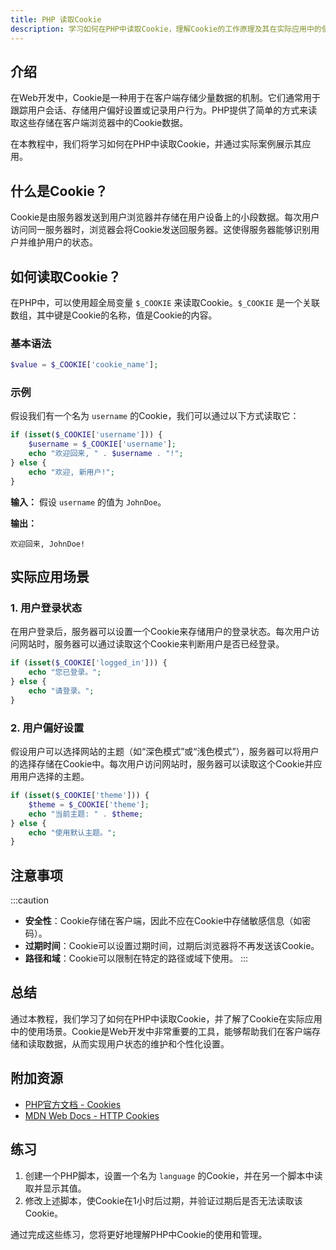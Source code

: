```yaml
---
title: PHP 读取Cookie
description: 学习如何在PHP中读取Cookie，理解Cookie的工作原理及其在实际应用中的使用场景。
---
```


## 介绍

在Web开发中，Cookie是一种用于在客户端存储少量数据的机制。它们通常用于跟踪用户会话、存储用户偏好设置或记录用户行为。PHP提供了简单的方式来读取这些存储在客户端浏览器中的Cookie数据。

在本教程中，我们将学习如何在PHP中读取Cookie，并通过实际案例展示其应用。

## 什么是Cookie？

Cookie是由服务器发送到用户浏览器并存储在用户设备上的小段数据。每次用户访问同一服务器时，浏览器会将Cookie发送回服务器。这使得服务器能够识别用户并维护用户的状态。

## 如何读取Cookie？

在PHP中，可以使用超全局变量 `$_COOKIE` 来读取Cookie。`$_COOKIE` 是一个关联数组，其中键是Cookie的名称，值是Cookie的内容。

### 基本语法

```php
$value = $_COOKIE['cookie_name'];
```

### 示例

假设我们有一个名为 `username` 的Cookie，我们可以通过以下方式读取它：

```php
if (isset($_COOKIE['username'])) {
    $username = $_COOKIE['username'];
    echo "欢迎回来, " . $username . "!";
} else {
    echo "欢迎, 新用户!";
}
```

**输入：**
假设 `username` 的值为 `JohnDoe`。

**输出：**
```
欢迎回来, JohnDoe!
```

## 实际应用场景

### 1. 用户登录状态

在用户登录后，服务器可以设置一个Cookie来存储用户的登录状态。每次用户访问网站时，服务器可以通过读取这个Cookie来判断用户是否已经登录。

```php
if (isset($_COOKIE['logged_in'])) {
    echo "您已登录。";
} else {
    echo "请登录。";
}
```

### 2. 用户偏好设置

假设用户可以选择网站的主题（如“深色模式”或“浅色模式”），服务器可以将用户的选择存储在Cookie中。每次用户访问网站时，服务器可以读取这个Cookie并应用用户选择的主题。

```php
if (isset($_COOKIE['theme'])) {
    $theme = $_COOKIE['theme'];
    echo "当前主题: " . $theme;
} else {
    echo "使用默认主题。";
}
```

## 注意事项

:::caution
- **安全性**：Cookie存储在客户端，因此不应在Cookie中存储敏感信息（如密码）。
- **过期时间**：Cookie可以设置过期时间，过期后浏览器将不再发送该Cookie。
- **路径和域**：Cookie可以限制在特定的路径或域下使用。
:::

## 总结

通过本教程，我们学习了如何在PHP中读取Cookie，并了解了Cookie在实际应用中的使用场景。Cookie是Web开发中非常重要的工具，能够帮助我们在客户端存储和读取数据，从而实现用户状态的维护和个性化设置。

## 附加资源

- [PHP官方文档 - Cookies](https://www.php.net/manual/en/features.cookies.php)
- [MDN Web Docs - HTTP Cookies](https://developer.mozilla.org/en-US/docs/Web/HTTP/Cookies)

## 练习

1. 创建一个PHP脚本，设置一个名为 `language` 的Cookie，并在另一个脚本中读取并显示其值。
2. 修改上述脚本，使Cookie在1小时后过期，并验证过期后是否无法读取该Cookie。

通过完成这些练习，您将更好地理解PHP中Cookie的使用和管理。